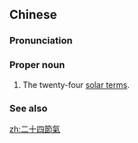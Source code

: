 {{also|二十四節気|二十四节气}}
==Chinese==
{{zh-forms|twenty-four|s=二十四节气|type=32|delink=1}}

===Pronunciation===
{{zh-pron
|m=Èrshísì Jiéqì,tl=y
|c=ji6 sap6 sei3 zit3 hei3
|h=pfs=Ngi-sṳ̍p-si Chiet-hi
|mn=kh:Jī-cha̍p-sì Cheh-khùi/zz:Jī-cha̍p-sì Cheh-khì/zz:Jī-cha̍p-sì Chiat-khì/xm,qz,tp:Lī-cha̍p-sì Choeh-khùi/xm,qz:Lī-cha̍p-sì Chiat-khì
|cat=pn
}}

===Proper noun===
{{zh-proper noun}}

# The twenty-four [[w:solar terms|solar terms]].

===See also===
{{list:solar terms/zh}}

[[zh:二十四節氣]]